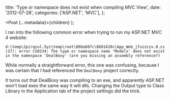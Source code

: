 
  title:
    'Type or namespace does not exist when compiling MVC View',
  date: '2012-07-28',
  categories: ['ASP.NET', 'MVC'],
};

  <Post {...metadata}>{children}</Post>
);

I ran into the following common error when trying to run my
ASP.NET MVC 4 website:

`d:\temp\2pirqzul.5yz\temp\root\898a687c\8681620c\App_Web_jfuizczv.0.cs(27): error CS0234: The type or namespace name 'Models' does not exist in the namespace 'DealBoxy' (are you missing an assembly reference?)`

While normally a straightforward error, this one was
confusing, because I was certain that I had referenced the
`DealBoxy` project correctly.

It turns out that DealBoxy was compiling to an exe, and
apparently ASP.NET won't load exes the same way it will
dlls. Changing the Output type to Class Library in the
Application tab of the project settings did the trick.
